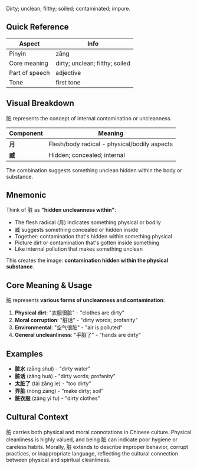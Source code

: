 Dirty; unclean; filthy; soiled; contaminated; impure.

## Quick Reference

| Aspect         | Info                           |
| -------------- | ------------------------------ |
| Pinyin         | zāng                           |
| Core meaning   | dirty; unclean; filthy; soiled |
| Part of speech | adjective                      |
| Tone           | first tone                     |

## Visual Breakdown

脏 represents the concept of internal contamination or uncleanness.

| Component | Meaning                                      |
| --------- | -------------------------------------------- |
| **月**    | Flesh/body radical - physical/bodily aspects |
| **臧**    | Hidden; concealed; internal                  |

The combination suggests something unclean hidden within the body or substance.

## Mnemonic

Think of 脏 as **"hidden uncleanness within"**:

- The flesh radical (月) indicates something physical or bodily
- 臧 suggests something concealed or hidden inside
- Together: contamination that's hidden within something physical
- Picture dirt or contamination that's gotten inside something
- Like internal pollution that makes something unclean

This creates the image: **contamination hidden within the physical substance**.

## Core Meaning & Usage

脏 represents **various forms of uncleanness and contamination**:

1. **Physical dirt**: "衣服很脏" - "clothes are dirty"
2. **Moral corruption**: "脏话" - "dirty words; profanity"
3. **Environmental**: "空气很脏" - "air is polluted"
4. **General uncleanliness**: "手脏了" - "hands are dirty"

## Examples

- **脏水** (zāng shuǐ) - "dirty water"
- **脏话** (zāng huà) - "dirty words; profanity"
- **太脏了** (tài zāng le) - "too dirty"
- **弄脏** (nòng zāng) - "make dirty; soil"
- **脏衣服** (zāng yī fu) - "dirty clothes"

## Cultural Context

脏 carries both physical and moral connotations in Chinese culture. Physical cleanliness is highly
valued, and being 脏 can indicate poor hygiene or careless habits. Morally, 脏 extends to describe
improper behavior, corrupt practices, or inappropriate language, reflecting the cultural connection
between physical and spiritual cleanliness.
